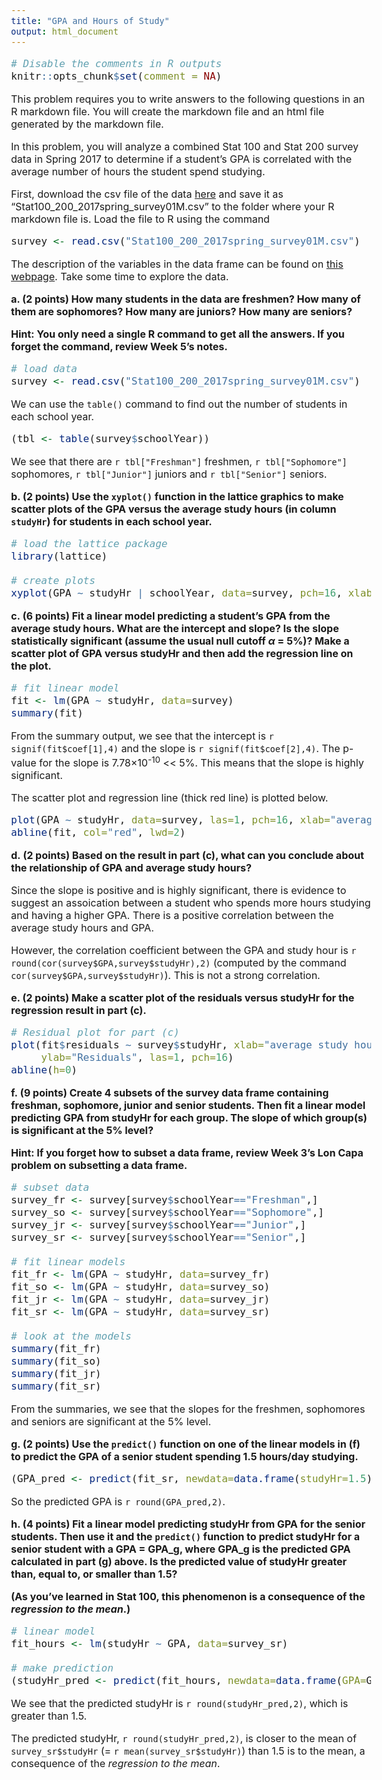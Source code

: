```yaml
---
title: "GPA and Hours of Study"
output: html_document
---
```

<!-- Make the font size bigger... easier for my eyes -->
<style type="text/css">

body, td {
   font-size: 16px;
}
code.r{
  font-size: 16px;
}
pre {
  font-size: 16px
}
</style>

```r
# Disable the comments in R outputs
knitr::opts_chunk$set(comment = NA)
```

This problem requires you to write answers to the following questions in an R markdown file. You will create the markdown file and an html file generated by the markdown file.

In this problem, you will analyze a combined Stat 100 and Stat 200 survey data in Spring 2017 to determine if a student's GPA is correlated with the average number of hours the student spend studying.

First, download the csv file of the data <a href="https://ytliu0.github.io/Stat390EF-R-Independent-Study-archive/RMarkdownExercises/Stat100_200_2017spring_survey01M.csv" blank="_blank">here</a> and save it as "Stat100_200_2017spring_survey01M.csv" to the folder where your R markdown file is. Load the file to R using the command
```r
survey <- read.csv("Stat100_200_2017spring_survey01M.csv")
```
The description of the variables in the data frame can be found on <a target="_blank" href="https://ytliu0.github.io/Stat390EF-R-Independent-Study-archive/RMarkdownExercises/Stat100_200_2017spring_survey01M.html">this webpage</a>. Take some time to explore the data.

**a. (2 points) How many students in the data are freshmen? How many of them are sophomores? How many are juniors? How many are seniors?**

**Hint: You only need a single R command to get all the answers. If you forget the command, review Week 5's notes.**

```r
# load data 
survey <- read.csv("Stat100_200_2017spring_survey01M.csv")
```
We can use the `table()` command to find out the number of students in each school year.
```r
(tbl <- table(survey$schoolYear))
```
We see that there are `r tbl["Freshman"]` freshmen, `r tbl["Sophomore"]` sophomores, `r tbl["Junior"]` juniors and `r tbl["Senior"]` seniors.

**b. (2 points) Use the `xyplot()` function in the lattice graphics to make scatter plots of the GPA versus the average study hours (in column `studyHr`) for students in each school year.**

```r
# load the lattice package
library(lattice)

# create plots
xyplot(GPA ~ studyHr | schoolYear, data=survey, pch=16, xlab="average study hours/day")
```

**c. (6 points) Fit a linear model predicting a student's GPA from the average study hours. What are the intercept and slope? Is the slope statistically significant (assume the usual null cutoff $\alpha$ = 5%)? Make a scatter plot of GPA versus studyHr and then add the regression line on the plot.**

```r
# fit linear model 
fit <- lm(GPA ~ studyHr, data=survey)
summary(fit)
```
From the summary output, we see that the intercept is `r signif(fit$coef[1],4)` and the slope is `r signif(fit$coef[2],4)`. The p-value for the slope is 7.78&times;10<sup>-10</sup> << 5%. This means that the slope is highly significant.

The scatter plot and regression line (thick red line) is plotted below.
```r
plot(GPA ~ studyHr, data=survey, las=1, pch=16, xlab="average study hours/day")
abline(fit, col="red", lwd=2)
```

**d. (2 points) Based on the result in part (c), what can you conclude about the relationship of GPA and average study hours?**

Since the slope is positive and is highly significant, there is evidence to suggest an assoication between a student who spends more hours studying and having a higher GPA. There is a positive correlation between the average study hours and GPA. 

However, the correlation coefficient between the GPA and study hour is `r round(cor(survey$GPA,survey$studyHr),2)` (computed by the command `cor(survey$GPA,survey$studyHr)`). This is not a strong correlation.

**e. (2 points) Make a scatter plot of the residuals versus studyHr for the regression result in part (c).**

```r
# Residual plot for part (c)
plot(fit$residuals ~ survey$studyHr, xlab="average study hours/day", 
     ylab="Residuals", las=1, pch=16)
abline(h=0)
```

**f.  (9 points) Create 4 subsets of the survey data frame containing freshman, sophomore, junior and senior students. Then fit a linear model predicting GPA from studyHr for each group. The slope of which group(s) is significant at the 5% level?**

**Hint: If you forget how to subset a data frame, review Week 3's Lon Capa problem on subsetting a data frame.**

```r
# subset data
survey_fr <- survey[survey$schoolYear=="Freshman",]
survey_so <- survey[survey$schoolYear=="Sophomore",]
survey_jr <- survey[survey$schoolYear=="Junior",]
survey_sr <- survey[survey$schoolYear=="Senior",]

# fit linear models
fit_fr <- lm(GPA ~ studyHr, data=survey_fr)
fit_so <- lm(GPA ~ studyHr, data=survey_so)
fit_jr <- lm(GPA ~ studyHr, data=survey_jr)
fit_sr <- lm(GPA ~ studyHr, data=survey_sr)

# look at the models
summary(fit_fr)
summary(fit_so)
summary(fit_jr)
summary(fit_sr)
```

From the summaries, we see that the slopes for the freshmen, sophomores and seniors are significant at the 5% level.

**g. (2 points) Use the `predict()` function on one of the linear models in (f) to predict the GPA of a senior student spending 1.5 hours/day studying.**

```r
(GPA_pred <- predict(fit_sr, newdata=data.frame(studyHr=1.5)))
```
So the predicted GPA is `r round(GPA_pred,2)`.

**h.  (4 points) Fit a linear model predicting studyHr from GPA for the senior students. Then use it and the `predict()` function to predict studyHr for a senior student with a GPA = GPA_g, where GPA_g is the predicted GPA calculated in part (g) above. Is the predicted value of studyHr greater than, equal to, or smaller than 1.5?**

**(As you've learned in Stat 100, this phenomenon is a consequence of the <i>regression to the mean</i>.)**

```r
# linear model
fit_hours <- lm(studyHr ~ GPA, data=survey_sr)

# make prediction
(studyHr_pred <- predict(fit_hours, newdata=data.frame(GPA=GPA_pred)))
```
We see that the predicted studyHr is `r round(studyHr_pred,2)`, which is greater than 1.5. 

The predicted studyHr, `r round(studyHr_pred,2)`, is closer to the mean of `survey_sr$studyHr` (= `r mean(survey_sr$studyHr)`) than 1.5 is to the mean, a consequence of the *regression to the mean*.
<br /><br />